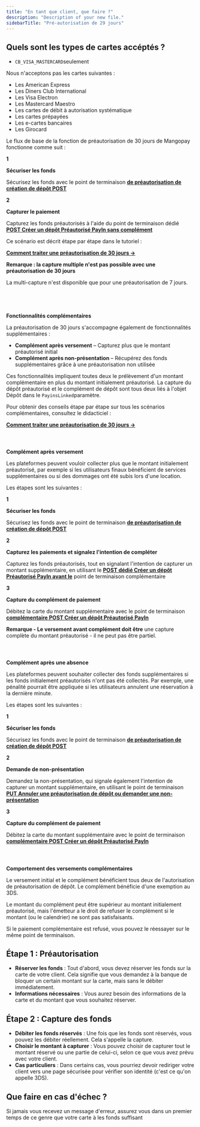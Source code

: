 ```yaml
---
title: "En tant que client, que faire ?"
description: "Description of your new file."
sidebarTitle: "Pré-autorisation de 29 jours"
---
```


## Quels sont les types de cartes accéptés ?

- `CB_VISA_MASTERCARD`seulement

Nous n'acceptons pas les cartes suivantes :

- Les American Express
- Les Diners Club International
- Les Visa Electron
- Les Mastercard Maestro
- Les cartes de débit à autorisation systématique
- Les cartes prépayées
- Les e-cartes bancaires
- Les Girocard

Le flux de base de la fonction de préautorisation de 30 jours de Mangopay fonctionne comme suit :

**1**

**Sécuriser les fonds**

Sécurisez les fonds avec le point de terminaison [**de préautorisation de création de dépôt POST**](https://docs.mangopay.com/api-reference/deposit-preauthorizations/create-deposit-preauthorization)

**2**

**Capturer le paiement**

Capturez les fonds préautorisés à l'aide du point de terminaison dédié [**POST Créer un dépôt Préautorisé PayIn sans complément**](https://docs.mangopay.com/api-reference/deposit-preauthorizations/create-deposit-preauthorized-payin-without-complement)

Ce scénario est décrit étape par étape dans le tutoriel :

[**Comment traiter une préautorisation de 30 jours →**](https://docs.mangopay.com/guides/payment-methods/card/deposit-preauthorization/how-to)

**Remarque : la capture multiple n'est pas possible avec une préautorisation de 30 jours**

La multi-capture n'est disponible que pour une préautorisation de 7 jours.

## [**​**](https://docs.mangopay.com/guides/payment-methods/card/deposit-preauthorization#complement-features)

**Fonctionnalités complémentaires**

La préautorisation de 30 jours s'accompagne également de fonctionnalités supplémentaires :

- **Complément après versement** – ​​Capturez plus que le montant préautorisé initial
- **Complément après non-présentation** – Récupérez des fonds supplémentaires grâce à une préautorisation non utilisée

Ces fonctionnalités impliquent toutes deux le prélèvement d'un montant complémentaire en plus du montant initialement préautorisé. La capture du dépôt préautorisé et le complément de dépôt sont tous deux liés à l'objet Dépôt dans le `PayinsLinked`paramètre.

Pour obtenir des conseils étape par étape sur tous les scénarios complémentaires, consultez le didacticiel :

[**Comment traiter une préautorisation de 30 jours →**](https://docs.mangopay.com/guides/payment-methods/card/deposit-preauthorization/how-to)

#### [**​**](https://docs.mangopay.com/guides/payment-methods/card/deposit-preauthorization#complement-after-pay-in)

**Complément après versement**

Les plateformes peuvent vouloir collecter plus que le montant initialement préautorisé, par exemple si les utilisateurs finaux bénéficient de services supplémentaires ou si des dommages ont été subis lors d'une location.

Les étapes sont les suivantes :

**1**

**Sécuriser les fonds**

Sécurisez les fonds avec le point de terminaison [**de préautorisation de création de dépôt POST**](https://docs.mangopay.com/api-reference/deposit-preauthorizations/create-deposit-preauthorization)

**2**

**Capturez les paiements et signalez l'intention de compléter**

Capturez les fonds préautorisés, tout en signalant l'intention de capturer un montant supplémentaire, en utilisant le [**POST dédié Créer un dépôt Préautorisé PayIn avant le**](https://docs.mangopay.com/api-reference/deposit-preauthorizations/create-deposit-preauthorized-payin-prior-to-complement) point de terminaison complémentaire

**3**

**Capture du complément de paiement**

Débitez la carte du montant supplémentaire avec le point de terminaison [**complémentaire POST Créer un dépôt Préautorisé PayIn**](https://docs.mangopay.com/api-reference/deposit-preauthorizations/create-deposit-preauthorized-payin-complement)

**Remarque - Le versement avant complément doit être** une capture complète du montant préautorisé - il ne peut pas être partiel.

#### [**​**](https://docs.mangopay.com/guides/payment-methods/card/deposit-preauthorization#complement-after-no-show)

**Complément après une absence**

Les plateformes peuvent souhaiter collecter des fonds supplémentaires si les fonds initialement préautorisés n'ont pas été collectés. Par exemple, une pénalité pourrait être appliquée si les utilisateurs annulent une réservation à la dernière minute.

Les étapes sont les suivantes :

**1**

**Sécuriser les fonds**

Sécurisez les fonds avec le point de terminaison [**de préautorisation de création de dépôt POST**](https://docs.mangopay.com/api-reference/deposit-preauthorizations/create-deposit-preauthorization)

**2**

**Demande de non-présentation**

Demandez la non-présentation, qui signale également l'intention de capturer un montant supplémentaire, en utilisant le point de terminaison [**PUT Annuler une préautorisation de dépôt ou demander une non-présentation**](https://docs.mangopay.com/api-reference/deposit-preauthorizations/cancel-deposit-preauthorization-request-no-show)

**3**

**Capture du complément de paiement**

Débitez la carte du montant supplémentaire avec le point de terminaison [**complémentaire POST Créer un dépôt Préautorisé PayIn**](https://docs.mangopay.com/api-reference/deposit-preauthorizations/create-deposit-preauthorized-payin-complement)

#### [**​**](https://docs.mangopay.com/guides/payment-methods/card/deposit-preauthorization#behavior-of-complement-pay-ins)

**Comportement des versements complémentaires**

Le versement initial et le complément bénéficient tous deux de l'autorisation de préautorisation de dépôt. Le complément bénéficie d'une exemption au 3DS.

Le montant du complément peut être supérieur au montant initialement préautorisé, mais l'émetteur a le droit de refuser le complément si le montant (ou le calendrier) ne sont pas satisfaisants.

Si le paiement complémentaire est refusé, vous pouvez le réessayer sur le même point de terminaison.

## Étape 1 : Préautorisation

- **Réserver les fonds** : Tout d'abord, vous devez réserver les fonds sur la carte de votre client. Cela signifie que vous demandez à la banque de bloquer un certain montant sur la carte, mais sans le débiter immédiatement.
- **Informations nécessaires** : Vous aurez besoin des informations de la carte et du montant que vous souhaitez réserver.

## Étape 2 : Capture des fonds

- **Débiter les fonds réservés** : Une fois que les fonds sont réservés, vous pouvez les débiter réellement. Cela s'appelle la capture.
- **Choisir le montant à capturer** : Vous pouvez choisir de capturer tout le montant réservé ou une partie de celui-ci, selon ce que vous avez prévu avec votre client.
- **Cas particuliers** : Dans certains cas, vous pourriez devoir rediriger votre client vers une page sécurisée pour vérifier son identité (c'est ce qu'on appelle 3DS).

## Que faire en cas d'échec ?

Si jamais vous recevez un message d'erreur, assurez vous dans un premier temps de ce genre que votre carte à les fonds suffisant